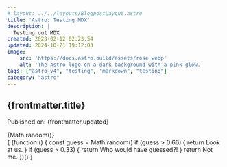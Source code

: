 ```yaml
---
# layout: ../../layouts/BlogpostLayout.astro 
title: 'Astro: Testing MDX'
description: |
  Testing out MDX
created: 2023-02-12 02:23:54
updated: 2024-10-21 19:12:03
image:
    src: 'https://docs.astro.build/assets/rose.webp'
    alt: 'The Astro logo on a dark background with a pink glow.'
tags: ["astro-v4", "testing", "markdown", "testing"]
category: "astro"
---
```


## {frontmatter.title}

Published on: {frontmatter.updated}

<Greeting />

<article>
  <DataList data={frontmatter.tags} />
  
  {frontmatter.tags}
  
  { (function() {
    console.log(frontmatter.tags)
  })()}
</article>

<article>
  <RedText>{Math.random()}</RedText>
</article>

<article>
  { (function () { 
    const guess = Math.random()
    if (guess > 0.66) {
      return <span style={{color: 'tomato'}}>Look at us.</span>
    }
    if (guess > 0.33) {
      return <span style={{color: 'violet'}}>Who would have guessed?!</span>
    }
    return <span style={{color: 'goldenrod'}}>Not me.</span>
  })() } 
</article>
